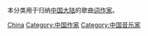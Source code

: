 本分类用于归纳[[中国大陆|中国大陆]]的歌曲[[词作家|词作家]]。
{{Commonscat|Songwriters from China}}

[[Category:各國作詞家|China]]
[[Category:中国作家|Category:中国作家]]
[[Category:中国音乐家|Category:中国音乐家]]